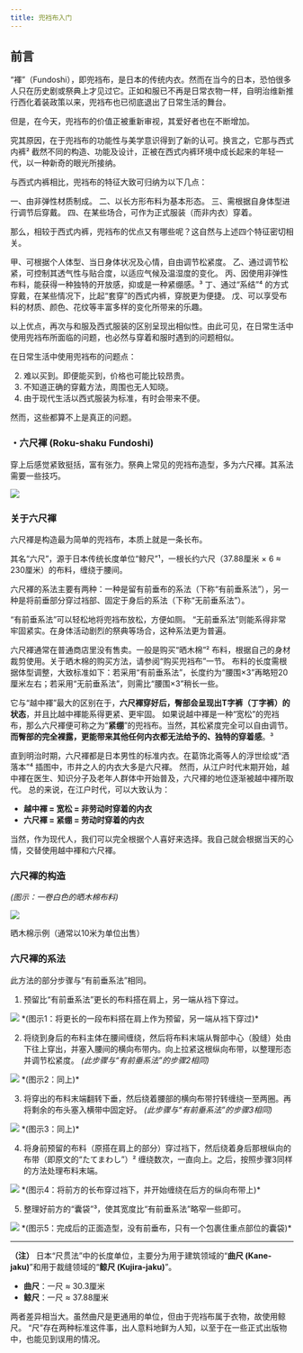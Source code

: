 ```yaml
---
title: 兜裆布入门
---
```



## 前言

“褌”（Fundoshi），即兜裆布，是日本的传统内衣。然而在当今的日本，恐怕很多人只在历史剧或祭典上才见过它。正如和服已不再是日常衣物一样，自明治维新推行西化着装政策以来，兜裆布也已彻底退出了日常生活的舞台。

但是，在今天，兜裆布的价值正被重新审视，其爱好者也在不断增加。

究其原因，在于兜裆布的功能性与美学意识得到了新的认可。换言之，它那与西式内裤² 截然不同的构造、功能及设计，正被在西式内裤环境中成长起来的年轻一代，以一种新奇的眼光所接纳。

与西式内裤相比，兜裆布的特征大致可归纳为以下几点：

一、由非弹性材质制成。
二、以长方形布料为基本形态。
三、需根据自身体型进行调节后穿戴。
四、在某些场合，可作为正式服装（而非内衣）穿着。

那么，相较于西式内裤，兜裆布的优点又有哪些呢？这自然与上述四个特征密切相关。

甲、可根据个人体型、当日身体状况及心情，自由调节松紧度。
乙、通过调节松紧，可控制其透气性与贴合度，以适应气候及温湿度的变化。
丙、因使用非弹性布料，能获得一种独特的开放感，抑或是一种紧绷感。³
丁、通过“系结”⁴ 的方式穿戴，在某些情况下，比起“套穿”的西式内裤，穿脱更为便捷。
戊、可以享受布料的材质、颜色、花纹等丰富多样的变化所带来的乐趣。

以上优点，再次与和服及西式服装的区别呈现出相似性。由此可见，在日常生活中使用兜裆布所面临的问题，也必然与穿着和服时遇到的问题相似。

在日常生活中使用兜裆布的问题点：

2.  难以买到。即便能买到，价格也可能比较昂贵。
3.  不知道正确的穿戴方法，周围也无人知晓。
4.  由于现代生活以西式服装为标准，有时会带来不便。

然而，这些都算不上是真正的问题。

### ・六尺褌 (Roku-shaku Fundoshi)

穿上后感觉紧致挺括，富有张力。祭典上常见的兜裆布造型，多为六尺褌。其系法需要一些技巧。

<Image src="https://ik.imagekit.io/dgfwhfvkn/tabi/rokusyaku2_waifu2x_noise3_scale4x_IHyGa6U7g.avif?updatedAt=1739675964580" client:visible/>

### 关于六尺褌

六尺褌是构造最为简单的兜裆布，本质上就是一条长布。

其名“六尺”，源于日本传统长度单位“鲸尺”¹，一根长约六尺（37.88厘米 × 6 ≈ 230厘米）的布料，缠绕于腰间。

六尺褌的系法主要有两种：一种是留有前垂布的系法（下称“有前垂系法”），另一种是将前垂部分穿过裆部、固定于身后的系法（下称“无前垂系法”）。

“有前垂系法”可以轻松地将兜裆布放松，方便如厕。
“无前垂系法”则能系得非常牢固紧实。在身体活动剧烈的祭典等场合，这种系法更为普遍。

六尺褌通常在普通商店里没有售卖。一般是购买“晒木棉”² 布料，根据自己的身材裁剪使用。关于晒木棉的购买方法，请参阅“购买兜裆布”一节。
布料的长度需根据体型调整，大致标准如下：若采用“有前垂系法”，长度约为“腰围×3”再略短20厘米左右；若采用“无前垂系法”，则需比“腰围×3”稍长一些。

它与“越中褌”最大的区别在于，**六尺褌穿好后，臀部会呈现出T字裤（丁字裤）的状态**，并且比越中褌能系得更紧、更牢固。
如果说越中褌是一种“宽松”的兜裆布，那么六尺褌便可称之为“**紧绷**”的兜裆布。当然，其松紧度完全可以自由调节。**而臀部的完全裸露，更能带来其他任何内衣都无法给予的、独特的穿着感**。³

直到明治时期，六尺褌都是日本男性的标准内衣。在葛饰北斋等人的浮世绘或“洒落本”⁴ 插图中，市井之人的内衣大多是六尺褌。
然而，从江户时代末期开始，越中褌在医生、知识分子及老年人群体中开始普及，六尺褌的地位逐渐被越中褌所取代。
总的来说，在江户时代，可以大致认为：

*   **越中褌 = 宽松 = 非劳动时穿着的内衣**
*   **六尺褌 = 紧绷 = 劳动时穿着的内衣**

当然，作为现代人，我们可以完全根据个人喜好来选择。我自己就会根据当天的心情，交替使用越中褌和六尺褌。

### 六尺褌的构造

*(图示：一卷白色的晒木棉布料)*

<Image src="https://ik.imagekit.io/dgfwhfvkn/tabi/sarashi_waifu2x_noise3_scale4x_-fK3cSYWz.avif?updatedAt=1739677335723" client:visible/>

晒木棉示例（通常以10米为单位出售）

### 六尺褌的系法

此方法的部分步骤与“有前垂系法”相同。

1.  预留比“有前垂系法”更长的布料搭在肩上，另一端从裆下穿过。

<Image src="https://ik.imagekit.io/dgfwhfvkn/tabi/fastening_ryokusyaku5_waifu2x_noise3_scale4x_dTzRPDpHM.avif?updatedAt=1739713708132" client:visible/>
    *(图示1：将更长的一段布料搭在肩上作为预留，另一端从裆下穿过)*

2.  将绕到身后的布料主体在腰间缠绕，然后将布料末端从臀部中心（股缝）处由下往上穿出，并塞入腰间的横向布带内。向上拉紧这根纵向布带，以整理形态并调节松紧度。
    *(此步骤与“有前垂系法”的步骤2相同)*

<Image src="https://ik.imagekit.io/dgfwhfvkn/tabi/fastening_ryokusyaku2_waifu2x_noise3_scale4x_J8liaLQou.avif?updatedAt=1739713705509" client:visible/>
    *(图示2：同上)*

3.  将穿出的布料末端翻转下垂，然后绕着腰部的横向布带拧转缠绕一至两圈。再将剩余的布头塞入横带中固定好。
    *(此步骤与“有前垂系法”的步骤3相同)*

<Image src="https://ik.imagekit.io/dgfwhfvkn/tabi/fastening_ryokusyaku3_waifu2x_noise3_scale4x_wpgzMJgiWt.avif?updatedAt=1739713708960" client:visible/>
    *(图示3：同上)*

4.  将身前预留的布料（原搭在肩上的部分）穿过裆下，然后绕着身后那根纵向的布带（即原文的“たてまわし”）² 缠绕数次，一直向上。之后，按照步骤3同样的方法处理布料末端。

<Image src="https://ik.imagekit.io/dgfwhfvkn/tabi/fastening_ryokusyaku8_waifu2x_noise3_scale4x_EFLplhTp7l.avif?updatedAt=1739713705883" client:visible/>
    *(图示4：将前方的长布穿过裆下，并开始缠绕在后方的纵向布带上)*

5.  整理好前方的“囊袋”³，使其宽度比“有前垂系法”略窄一些即可。

<Image src="https://ik.imagekit.io/dgfwhfvkn/tabi/fastening_ryokusyaku7_waifu2x_noise3_scale4x_oqmQNNrpf.avif?updatedAt=1739713705543" client:visible/>
    *(图示5：完成后的正面造型，没有前垂布，只有一个包裹住重点部位的囊袋)*

---

**（注）**
日本“尺贯法”中的长度单位，主要分为用于建筑领域的“**曲尺 (Kane-jaku)**”和用于裁缝领域的“**鲸尺 (Kujira-jaku)**”。

*   **曲尺**：一尺 ≈ 30.3厘米
*   **鲸尺**：一尺 ≈ 37.88厘米

两者差异相当大。虽然曲尺是更通用的单位，但由于兜裆布属于衣物，故使用鲸尺。
“尺”存在两种标准这件事，出人意料地鲜为人知，以至于在一些正式出版物中，也能见到误用的情况。

<ContributorList githubRepo="dragonjay-lyj/jpstra" />